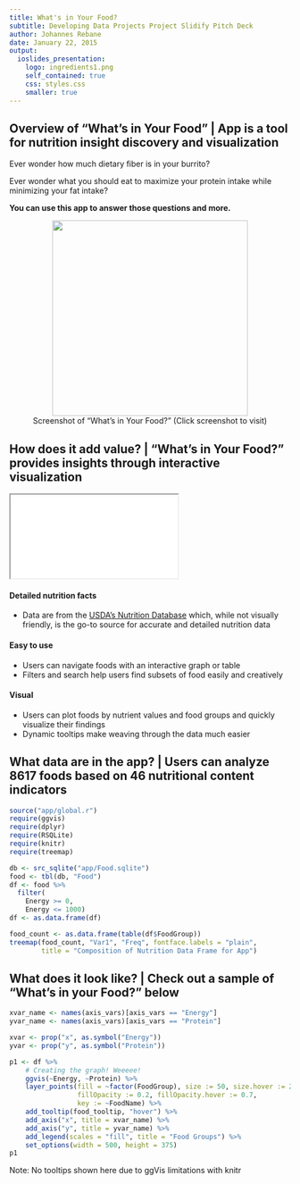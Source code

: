 ```yaml
---
title: What's in Your Food?
subtitle: Developing Data Projects Project Slidify Pitch Deck
author: Johannes Rebane
date: January 22, 2015
output: 
  ioslides_presentation:
    logo: ingredients1.png
    self_contained: true
    css: styles.css
    smaller: true
---
```


## Overview of "What's in Your Food" | App is a tool for nutrition insight discovery and visualization 

<div class="columns-2">
<p>Ever wonder how much dietary fiber is in your burrito? </p>
<p>Ever wonder what you should eat to maximize your protein intake while minimizing your fat intake?</P>
<p><b>You can use this app to answer those questions and more.</b></p>

<figure align= "center">
<a href = "http:https://jrebane.shinyapps.io/DevelopingDataProducts_Project/"><img class = "imagedropshadow" src="screenshot_clipped.png" width = "350px" height = "auto" /></a><br>
<figcaption>Screenshot of "What's in Your Food?" (Click screenshot to visit)</figcaption>
</figure>
</div>

## How does it add value? | "What's in Your Food?" provides insights through interactive visualization

<div class="columns-2">
<iframe src="venn.html"></iframe>

#### Detailed nutrition facts
- Data are from the <a href = "http://ndb.nal.usda.gov/ndb/">USDA's Nutrition Database</a> which, while not visually friendly, is the go-to source for accurate and detailed nutrition data

#### Easy to use
- Users can navigate foods with an interactive graph or table
- Filters and search help users find subsets of food easily and creatively

#### Visual
- Users can plot foods by nutrient values and food groups and quickly visualize their findings
- Dynamic tooltips make weaving through the data much easier

## What data are in the app? | Users can analyze 8617 foods based on 46 nutritional content indicators

```r
source("app/global.r")
require(ggvis)
require(dplyr)
require(RSQLite)
require(knitr)
require(treemap)

db <- src_sqlite("app/Food.sqlite")
food <- tbl(db, "Food")
df <- food %>%
  filter(
    Energy >= 0,
    Energy <= 1000)
df <- as.data.frame(df)
```

```r
food_count <- as.data.frame(table(df$FoodGroup))
treemap(food_count, "Var1", "Freq", fontface.labels = "plain", 
        title = "Composition of Nutrition Data Frame for App")
```

## What does it look like? | Check out a sample of "What's in your Food?" below

```r
xvar_name <- names(axis_vars)[axis_vars == "Energy"]
yvar_name <- names(axis_vars)[axis_vars == "Protein"]

xvar <- prop("x", as.symbol("Energy"))
yvar <- prop("y", as.symbol("Protein"))

p1 <- df %>%
    # Creating the graph! Weeeee!
    ggvis(~Energy, ~Protein) %>%
    layer_points(fill = ~factor(FoodGroup), size := 50, size.hover := 200,
                 fillOpacity := 0.2, fillOpacity.hover := 0.7,
                 key := ~FoodName) %>%
    add_tooltip(food_tooltip, "hover") %>%
    add_axis("x", title = xvar_name) %>%
    add_axis("y", title = yvar_name) %>%
    add_legend(scales = "fill", title = "Food Groups") %>%
    set_options(width = 500, height = 375)
p1
```
<figcaption>Note: No tooltips shown here due to ggVis limitations with knitr</figcaption>